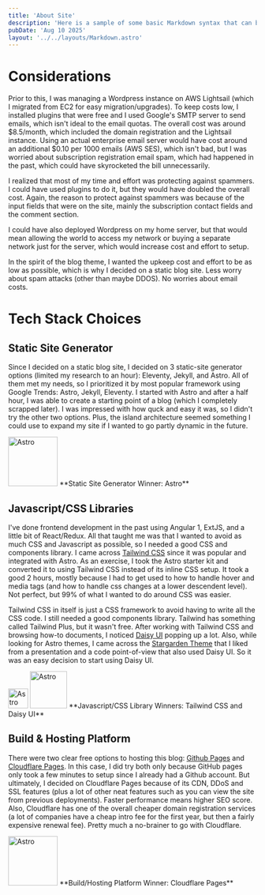 ```yaml
---
title: 'About Site'
description: 'Here is a sample of some basic Markdown syntax that can be used when writing Markdown content in Astro.'
pubDate: 'Aug 10 2025'
layout: '../../layouts/Markdown.astro'
---
```


# Considerations
Prior to this, I was managing a Wordpress instance on AWS Lightsail (which I migrated from EC2 for easy migration/upgrades). To keep costs low, I installed plugins that were free and I used Google's SMTP server to send emails, which isn't ideal to the email quotas. The overall cost was around $8.5/month, which included the domain registration and the Lightsail instance. Using an actual enterprise email server would have cost around an additional $0.10 per 1000 emails (AWS SES), which isn't bad, but I was worried about subscription registration email spam, which had happened in the past, which could have skyrocketed the bill unnecessarily.

I realized that most of my time and effort was protecting against spammers. I could have used plugins to do it, but they would have doubled the overall cost. Again, the reason to protect against spammers was because of the input fields that were on the site, mainly the subscription contact fields and the comment section.

I could have also deployed Wordpress on my home server, but that would mean allowing the world to access my network or buying a separate network just for the server, which would increase cost and effort to setup.

In the spirit of the blog theme, I wanted the upkeep cost and effort to be as low as possible, which is why I decided on a static blog site. Less worry about spam attacks (other than maybe DDOS). No worries about email costs.

# Tech Stack Choices

## Static Site Generator
Since I decided on a static blog site, I decided on 3 static-site generator options (limited my research to an hour): Eleventy, Jekyll, and Astro. All of them met my needs, so I prioritized it by most popular framework using Google Trends: Astro, Jekyll, Eleventy. I started with Astro and after a half hour, I was able to create a starting point of a blog (which I completely scrapped later). I was impressed with how quck and easy it was, so I didn't try the other two options. Plus, the island architecture seemed something I could use to expand my site if I wanted to go partly dynamic in the future.

<Image src={astro} alt="Astro" height="100"/>
**Static Site Generator Winner: Astro**

## Javascript/CSS Libraries
I've done frontend development in the past using Angular 1, ExtJS, and a little bit of React/Redux. All that taught me was that I wanted to avoid as much CSS and Javascript as possible, so I needed a good CSS and components library. I came across [Tailwind CSS](https://tailwindcss.com/) since it was popular and integrated with Astro. As an exercise, I took the Astro starter kit and converted it to using Tailwind CSS instead of its inline CSS setup. It took a good 2 hours, mostly because I had to get used to how to handle hover and media tags (and how to handle css changes at a lower descendent level). Not perfect, but 99% of what I wanted to do around CSS was easier.

Tailwind CSS in itself is just a CSS framework to avoid having to write all the CSS code. I still needed a good components library. Tailwind has something called Tailwind Plus, but it wasn't free. After working with Tailwind CSS and browsing how-to documents, I noticed [Daisy UI](https://daisyui.com/) popping up a lot. Also, while looking for Astro themes, I came across the [Stargarden Theme](https://github.com/sustanza/stargarden) that I liked from a presentation and a code point-of-view that also used Daisy UI. So it was an easy decision to start using Daisy UI.

<Image src={tailwind} alt="Astro" height="40"/>
<Image src={daisyui} alt="Astro" height="75"/>
**Javascript/CSS Library Winners: Tailwind CSS and Daisy UI**

## Build & Hosting Platform
There were two clear free options to hosting this blog: [Github Pages](https://docs.github.com/en/pages) and [Cloudflare Pages](https://pages.cloudflare.com/). In this case, I did try both only because GitHub pages only took a few minutes to setup since I already had a Github account. But ultimately, I decided on Cloudflare Pages because of its CDN, DDoS and SSL features (plus a lot of other neat features such as you can view the site from previous deployments). Faster performance means higher SEO score. Also, Cloudflare has one of the overall cheaper domain registration services (a lot of companies have a cheap intro fee for the first year, but then a fairly expensive renewal fee). Pretty much a no-brainer to go with Cloudflare.

<td><Image src={cloudflare} alt="Astro" height="100"/></td>
**Build/Hosting Platform Winner: Cloudflare Pages**
